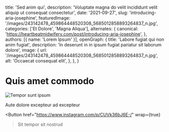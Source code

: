   title: 'Sed anim qui',
  description: 'Voluptate magna do velit incididunt velit aliquip ut consequat consectetur',
  date: '2021-09-27',
  slug: 'introducing-aria-josephine',
  featuredImage: '/images/243142478_459864448520308_5685012858893264837_n.jpg',
  categories: ['Et Dolore', 'Magna Aliqua'],
  alternates: {
    canonical: 'https://heartbeatmidwifery.com/post/introducing-aria-josephine',
  },
  authors: [{ name: 'Lorem Ipsum' }],
  openGraph: {
    title: 'Labore fugiat qui non anim fugiat',
    description: 'In deserunt in in ipsum fugiat pariatur sit laborum dolore',
    image: {
      url: '/images/243142478_459864448520308_5685012858893264837_n.jpg',
      alt: 'Occaecat consequat elit',
    },
  },
}


# Quis amet commodo

<Image
  src="/images/243142478_459864448520308_5685012858893264837_n.jpg"
  size="large"
  wrap={true}
  alt="Tempor sunt ipsum"
/>

Aute dolore excepteur ad excepteur

<Button
  href="https://www.instagram.com/p/CUVk36bJ6E-/"
  wrap={true}
>Sit tempor sit nostrud</Button>
